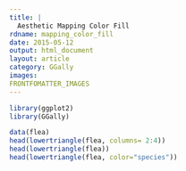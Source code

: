 ```yaml
---
title: |
  Aesthetic Mapping Color Fill
rdname: mapping_color_fill
date: 2015-05-12
output: html_document
layout: article
category: GGally
images:
FRONTFOMATTER_IMAGES
---
```


```r
library(ggplot2)
library(GGally)
```

```r

data(flea)
head(lowertriangle(flea, columns= 2:4))
head(lowertriangle(flea))
head(lowertriangle(flea, color="species"))



```